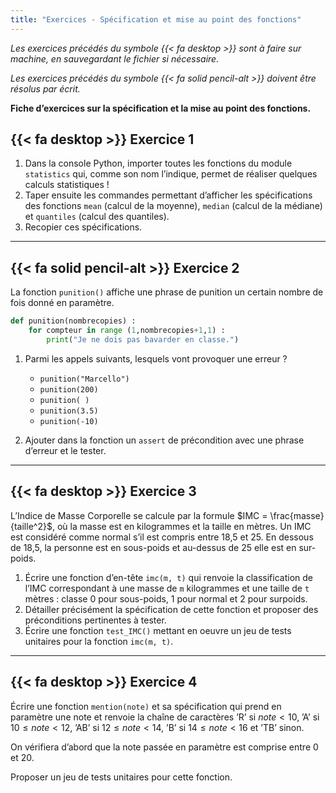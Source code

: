 ```yaml
---
title: "Exercices - Spécification et mise au point des fonctions"
---
```


_Les exercices précédés du symbole {{< fa desktop >}} sont à faire sur machine, en sauvegardant le fichier si nécessaire._

_Les exercices précédés du symbole {{< fa solid pencil-alt >}} doivent être résolus par écrit._

**Fiche d'exercices sur la spécification et la mise au point des fonctions.**

## {{< fa desktop >}} Exercice 1

1. Dans la console Python, importer toutes les fonctions du module `statistics` qui, comme son nom l'indique, permet de réaliser quelques calculs statistiques !
2. Taper ensuite les commandes permettant d'afficher les spécifications des fonctions `mean` (calcul de la moyenne), `median` (calcul de la médiane) et `quantiles` (calcul des quantiles).
3. Recopier ces spécifications.

------------------------------------------------

## {{< fa solid pencil-alt >}} Exercice 2

La fonction `punition()` affiche une phrase de punition un certain nombre de fois donné en paramètre.

````py
def punition(nombrecopies) : 
    for compteur in range (1,nombrecopies+1,1) :
        print("Je ne dois pas bavarder en classe.")
````

1. Parmi les appels suivants, lesquels vont provoquer une erreur ?
    
    * `punition("Marcello")`
    * `punition(200)`
    * `punition( )`
    * `punition(3.5)`
    * `punition(-10)`

2. Ajouter dans la fonction un `assert` de précondition avec une phrase d’erreur et le tester.

----------------------------------------

## {{< fa desktop >}} Exercice 3

L’Indice de Masse Corporelle se calcule par la formule $IMC = \frac{masse}{taille^2}$, où la masse est en kilogrammes et la taille en mètres. Un IMC est considéré comme normal s’il est compris entre 18,5
et 25. En dessous de 18,5, la personne est en sous-poids et au-dessus de 25 elle est en sur-poids.

1. Écrire une fonction d’en-tête `imc(m, t)` qui renvoie la classification de l’IMC correspondant à
une masse de `m` kilogrammes et une taille de `t` mètres : classe 0 pour sous-poids, 1 pour normal et
2 pour surpoids.
2. Détailler précisément la spécification de cette fonction et proposer des préconditions pertinentes à tester.
3. Écrire une fonction `test_IMC()` mettant en oeuvre un jeu de tests unitaires pour la fonction `imc(m, t)`.

--------

## {{< fa desktop >}} Exercice 4

Écrire une fonction `mention(note)` et sa spécification qui prend en paramètre une note et renvoie la chaîne de caractères ’R’ si $note < 10$, ’A’ si $10 \leqslant note < 12$, ’AB’ si $12\leqslant note < 14$, ’B’ si $14 \leqslant note < 16$ et ’TB’ sinon.

On vérifiera d’abord que la note passée en paramètre est comprise entre 0 et 20.

Proposer un jeu de tests unitaires pour cette fonction.
